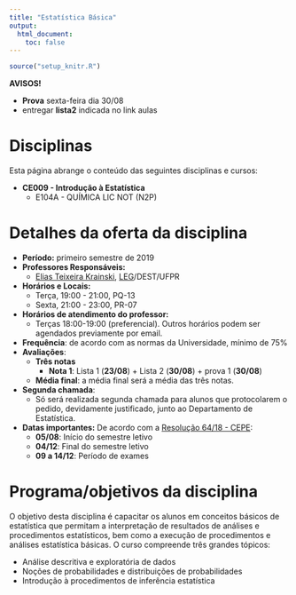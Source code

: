 ```yaml
---
title: "Estatística Básica"
output:
  html_document:
    toc: false
---
```


```r
source("setup_knitr.R")
```

<div class="alert alert-danger" role="alert">
**AVISOS!**

- **Prova** sexta-feira dia 30/08 
- entregar **lista2** indicada no link aulas

</div>

# Disciplinas

Esta página abrange o conteúdo das seguintes disciplinas e cursos:

- **CE009 - Introdução à Estatística**
  - E104A - QUÍMICA LIC NOT (N2P)

# Detalhes da oferta da disciplina

- **Período:** primeiro semestre de 2019
- **Professores Responsáveis:**
  - [Elias Teixeira Krainski][], [LEG][]/DEST/UFPR
<!--[Fernando de Pol Mayer]: http://leg.ufpr.br/~fernandomayer
[Wagner Hugo Bonat]: http://leg.ufpr.br/~wbonat 
-->
- **Horários e Locais:**
    - Terça, 19:00 - 21:00, PQ-13
    - Sexta, 21:00 - 23:00, PR-07
- **Horários de atendimento do professor:**
    - Terças 18:00-19:00 (preferencial). Outros horários
      podem ser agendados previamente por email.
- **Frequência**: de acordo com as normas da Universidade, mínimo de 75%
- **Avaliações**:
  - **Três notas** 
    - **Nota 1**: Lista 1 (**23/08**) + Lista 2 (**30/08**) + prova 1 (**30/08**) 
  - **Média final**: a média final será a média das três notas.

- **Segunda chamada**:
  - Só será realizada segunda chamada para alunos que protocolarem o
    pedido, devidamente justificado, junto ao Departamento de
    Estatística.
- **Datas importantes:** De acordo com a [Resolução 64/18 - CEPE][]:
    - **05/08**: Início do semestre letivo
    - **04/12**: Final do semestre letivo
    - **09 a 14/12**: Período de exames

# Programa/objetivos da disciplina

O objetivo desta disciplina é capacitar os alunos em conceitos básicos
de estatística que permitam a interpretação de resultados de análises e
procedimentos estatísticos, bem como a execução de procedimentos e
análises estatística básicas. O curso compreende três grandes tópicos:

- Análise descritiva e exploratória de dados
- Noções de probabilidades e distribuições de probabilidades
- Introdução à procedimentos de inferência estatística

<!-- links -->

[Elias Teixeira Krainski]: http://www.leg.ufpr.br/~elias/
<!--[Fernando de Pol Mayer]: http://leg.ufpr.br/~fernandomayer
[Wagner Hugo Bonat]: http://leg.ufpr.br/~wbonat 
-->>
[LEG]: http://www.leg.ufpr.br
[Resolução 64/18 - CEPE]: http://www.est.ufpr.br/calendario/cepe6418.pdf
